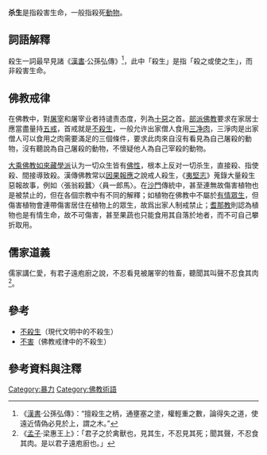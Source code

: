 {{otheruses|subject=|other=2012年中国电影|杀生 (电影)}}
'''杀生'''是指殺害生命，一般指殺死[[動物|動物]]。

==詞語解釋==
殺生一詞最早見諸《[[漢書|漢書]]·公孫弘傳》<ref>
《[[漢書|漢書]]·公孫弘傳》：“擅殺生之柄，通壅塞之塗，權輕重之數，論得失之道，使遠近情偽必見於上，謂之木。”
</ref>，此中「殺生」是指「殺之或使之生」，而非殺害生命。

==佛教戒律==
在佛教中，對[[屠宰|屠宰]]和屠宰业者持谴责态度，列為[[十惡_(佛教)|十惡]]之首。[[部派佛教|部派佛教]]要求在家居士應當盡量持[[五戒|五戒]]，首戒就是[[不害|不殺生]]，一般允许出家僧人食用[[三净肉|三净肉]]，三淨肉是出家僧人可以食用之肉需要滿足的三個條件，要求此肉來自沒有看見為自己屠殺的動物，沒有聽說為自己屠殺的動物，不懷疑他人為自己宰殺的動物。

[[大乘佛教|大乘佛教]][[如來藏學派|如來藏學派]]认为一切众生皆有[[佛性|佛性]]，根本上反对一切杀生，直接殺、指使殺、間接導致殺。漢傳佛教常以[[因果報應|因果報應]]之說戒人殺生，《[[夷堅志|夷堅志]]》蒐錄大量殺生惡報故事，例如〈張翁殺蠶〉〈員一郎馬〉。在[[沙門|沙門]]傳統中，甚至連無故傷害植物也是被禁止的，但在各個宗教中有不同的解釋；如植物在佛教中不屬於[[有情眾生|有情眾生]]，但傷害植物會連帶傷害居住在植物上的眾生，故爲出家人制戒禁止；[[耆那教|耆那教]]則認為植物也是有情生命，故不可傷害，甚至果蔬也只能食用其自落於地者，而不可自己攀折取用。

==儒家道義==
儒家講仁愛，有君子遠庖廚之說，不忍看見被屠宰的牲畜，聽聞其叫聲不忍食其肉<ref>
《[[孟子|孟子]]·梁惠王上》：「君子之於禽獸也，見其生，不忍見其死；聞其聲，不忍食其肉。是以君子遠庖廚也。」</ref>。

==參考==
*[[不殺生|不殺生]]（現代文明中的不殺生）
*[[不害|不害]]（佛教戒律中的不殺生）

== 參考資料與注釋 ==
{{reflist}}

[[Category:暴力|Category:暴力]]
[[Category:佛教術語|Category:佛教術語]]
